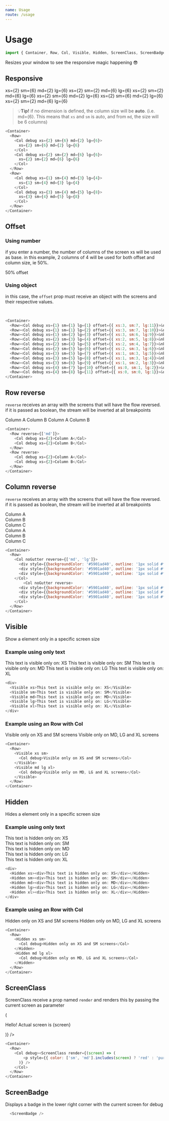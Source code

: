 ```yaml
---
name: Usage
route: /usage
---
```



# Usage

```js
import { Container, Row, Col, Visible, Hidden, ScreenClass, ScreenBadge } from '../'
```

Resizes your window to see the responsive magic happening 😎

## Responsive

<Container>
  <Row>
    <Col debug xs={2} sm={6} md={2} lg={6}>
      xs={2} sm={6} md={2} lg={6}
    </Col>
    <Col debug xs={2} sm={2} md={6} lg={6}>
      xs={2} sm={2} md={6} lg={6}
    </Col>
  </Row>
  <Row>
    <Col debug xs={2} sm={2} md={6} lg={6}>
      xs={2} sm={2} md={6} lg={6}
    </Col>
    <Col debug xs={2} sm={6} md={2} lg={6}>
      xs={2} sm={6} md={2} lg={6}
    </Col>
  </Row>
  <Row>
    <Col debug xs={2} sm={6} md={2} lg={6}>
      xs={2} sm={6} md={2} lg={6}
    </Col>
    <Col debug xs={2} sm={2} md={6} lg={6}>
      xs={2} sm={2} md={6} lg={6}
    </Col>
  </Row>
</Container>

> 💡**Tip!** if no dimension is defined, the column size will be **auto**. 
(i.e. md={6}. This means that ```xs``` and ```sm``` is auto, 
and from ```md```, the size will be 6 columns)

```js
<Container>
  <Row>
    <Col debug xs={2} sm={6} md={2} lg={6}>
      xs={2} sm={6} md={2} lg={6}
    </Col>
    <Col debug xs={2} sm={2} md={6} lg={6}>
      xs={2} sm={2} md={6} lg={6}
    </Col>
  </Row>
  <Row>
    <Col debug xs={1} sm={4} md={3} lg={4}>
      xs={1} sm={4} md={3} lg={4}
    </Col>
    <Col debug xs={3} sm={4} md={5} lg={8}>
      xs={3} sm={4} md={5} lg={8}
    </Col>
  </Row>
</Container>
```

## Offset

### Using number

if you enter a number, the number of columns of the screen xs will be used as base. in this example, 2 columns of 4 will be used for both offset and column size, ie 50%.

<Container>
  <Row>
    <Col debug xs={2} offset={2}>50% offset</Col>
  </Row>
</Container>

### Using object

in this case, the ```offset``` prop must receive an object with the screens and their respective values.

<Container>
  <Row><Col debug xs={1} sm={1} lg={1} offset={{ xs:3, sm:7, lg:11}}>&nbsp;</Col></Row>
  <Row><Col debug xs={1} sm={1} lg={2} offset={{ xs:3, sm:7, lg:10}}>&nbsp;</Col></Row>
  <Row><Col debug xs={1} sm={2} lg={3} offset={{ xs:3, sm:6, lg:9}}>&nbsp;</Col></Row>
  <Row><Col debug xs={2} sm={3} lg={4} offset={{ xs:2, sm:5, lg:8}}>&nbsp;</Col></Row>
  <Row><Col debug xs={2} sm={4} lg={5} offset={{ xs:2, sm:4, lg:7}}>&nbsp;</Col></Row>
  <Row><Col debug xs={2} sm={5} lg={6} offset={{ xs:2, sm:3, lg:6}}>&nbsp;</Col></Row>
  <Row><Col debug xs={3} sm={5} lg={7} offset={{ xs:1, sm:3, lg:5}}>&nbsp;</Col></Row>
  <Row><Col debug xs={3} sm={5} lg={8} offset={{ xs:1, sm:3, lg:4}}>&nbsp;</Col></Row>
  <Row><Col debug xs={3} sm={6} lg={9} offset={{ xs:1, sm:2, lg:3}}>&nbsp;</Col></Row>
  <Row><Col debug xs={4} sm={7} lg={10} offset={{ xs:0, sm:1, lg:2}}>&nbsp;</Col></Row>
  <Row><Col debug xs={4} sm={8} lg={11} offset={{ xs:0, sm:0, lg:1}}>&nbsp;</Col></Row>
</Container>

```js
<Container>
  <Row><Col debug xs={1} sm={1} lg={1} offset={{ xs:3, sm:7, lg:11}}>&nbsp;</Col></Row>
  <Row><Col debug xs={1} sm={1} lg={2} offset={{ xs:3, sm:7, lg:10}}>&nbsp;</Col></Row>
  <Row><Col debug xs={1} sm={2} lg={3} offset={{ xs:3, sm:6, lg:9}}>&nbsp;</Col></Row>
  <Row><Col debug xs={2} sm={3} lg={4} offset={{ xs:2, sm:5, lg:8}}>&nbsp;</Col></Row>
  <Row><Col debug xs={2} sm={4} lg={5} offset={{ xs:2, sm:4, lg:7}}>&nbsp;</Col></Row>
  <Row><Col debug xs={2} sm={5} lg={6} offset={{ xs:2, sm:3, lg:6}}>&nbsp;</Col></Row>
  <Row><Col debug xs={3} sm={5} lg={7} offset={{ xs:1, sm:3, lg:5}}>&nbsp;</Col></Row>
  <Row><Col debug xs={3} sm={5} lg={8} offset={{ xs:1, sm:3, lg:4}}>&nbsp;</Col></Row>
  <Row><Col debug xs={3} sm={6} lg={9} offset={{ xs:1, sm:2, lg:3}}>&nbsp;</Col></Row>
  <Row><Col debug xs={4} sm={7} lg={10} offset={{ xs:0, sm:1, lg:2}}>&nbsp;</Col></Row>
  <Row><Col debug xs={4} sm={8} lg={11} offset={{ xs:0, sm:0, lg:1}}>&nbsp;</Col></Row>
</Container>
```
## Row reverse

```reverse``` receives an array with the screens that will have the flow reversed. if it is passed as boolean, the stream will be inverted at all breakpoints

<Container>
  <Row reverse={['md']}>
    <Col debug xs={2}>Column A</Col>
    <Col debug xs={2}>Column B</Col>
  </Row>
  <Row reverse>
    <Col debug xs={2}>Column A</Col>
    <Col debug xs={2}>Column B</Col>
  </Row>
</Container>

```js
<Container>
  <Row reverse={['md']}>
    <Col debug xs={2}>Column A</Col>
    <Col debug xs={2}>Column B</Col>
  </Row>
  <Row reverse>
    <Col debug xs={2}>Column A</Col>
    <Col debug xs={2}>Column B</Col>
  </Row>
</Container>
```

## Column reverse

```reverse``` receives an array with the screens that will have the flow reversed. if it is passed as boolean, the stream will be inverted at all breakpoints

<Container>
  <Row>
    <Col noGutter reverse={['md', 'lg']}>
      <div style={{backgroundColor: '#5901ad40', outline: '1px solid #fff'}}>Column A</div>
      <div style={{backgroundColor: '#5901ad40', outline: '1px solid #fff'}}>Column B</div>
      <div style={{backgroundColor: '#5901ad40', outline: '1px solid #fff'}}>Column C</div>
    </Col>
        <Col noGutter reverse>
      <div style={{backgroundColor: '#5901ad40', outline: '1px solid #fff'}}>Column A</div>
      <div style={{backgroundColor: '#5901ad40', outline: '1px solid #fff'}}>Column B</div>
      <div style={{backgroundColor: '#5901ad40', outline: '1px solid #fff'}}>Column C</div>
    </Col>
  </Row>
</Container>

```js
<Container>
  <Row>
    <Col noGutter reverse={['md', 'lg']}>
      <div style={{backgroundColor: '#5901ad40', outline: '1px solid #fff'}}>Column A</div>
      <div style={{backgroundColor: '#5901ad40', outline: '1px solid #fff'}}>Column B</div>
      <div style={{backgroundColor: '#5901ad40', outline: '1px solid #fff'}}>Column C</div>
    </Col>
        <Col noGutter reverse>
      <div style={{backgroundColor: '#5901ad40', outline: '1px solid #fff'}}>Column A</div>
      <div style={{backgroundColor: '#5901ad40', outline: '1px solid #fff'}}>Column B</div>
      <div style={{backgroundColor: '#5901ad40', outline: '1px solid #fff'}}>Column C</div>
    </Col>
  </Row>
</Container>
```

## Visible

Show a element only in a specific screen size

### Example using only text

<div>
  <Visible xs>This text is visible only on: XS</Visible>
  <Visible sm>This text is visible only on: SM</Visible>
  <Visible md>This text is visible only on: MD</Visible>
  <Visible lg>This text is visible only on: LG</Visible>
  <Visible xl>This text is visible only on: XL</Visible>
</div>

```js
<div>
  <Visible xs>This text is visible only on: XS</Visible>
  <Visible sm>This text is visible only on: SM</Visible>
  <Visible md>This text is visible only on: MD</Visible>
  <Visible lg>This text is visible only on: LG</Visible>
  <Visible xl>This text is visible only on: XL</Visible>
</div>
```

### Example using an Row with Col

<Container>
  <Row>
    <Visible xs sm>
      <Col debug>Visible only on XS and SM screens</Col>
    </Visible>
    <Visible md lg xl>
      <Col debug>Visible only on MD, LG and XL screens</Col>
    </Visible>
  </Row>
</Container>

```js
<Container>
  <Row>
    <Visible xs sm>
      <Col debug>Visible only on XS and SM screens</Col>
    </Visible>
    <Visible md lg xl>
      <Col debug>Visible only on MD, LG and XL screens</Col>
    </Visible>
  </Row>
</Container>
```

## Hidden

Hides a element only in a specific screen size

### Example using only text

<div>
  <Hidden xs><div>This text is hidden only on: XS</div></Hidden>
  <Hidden sm><div>This text is hidden only on: SM</div></Hidden>
  <Hidden md><div>This text is hidden only on: MD</div></Hidden>
  <Hidden lg><div>This text is hidden only on: LG</div></Hidden>
  <Hidden xl><div>This text is hidden only on: XL</div></Hidden>
</div>

```js
<div>
  <Hidden xs><div>This text is hidden only on: XS</div></Hidden>
  <Hidden sm><div>This text is hidden only on: SM</div></Hidden>
  <Hidden md><div>This text is hidden only on: MD</div></Hidden>
  <Hidden lg><div>This text is hidden only on: LG</div></Hidden>
  <Hidden xl><div>This text is hidden only on: XL</div></Hidden>
</div>
```

### Example using an Row with Col

<Container>
  <Row>
    <Hidden xs sm>
      <Col debug>Hidden only on XS and SM screens</Col>
    </Hidden>
    <Hidden md lg xl>
      <Col debug>Hidden only on MD, LG and XL screens</Col>
    </Hidden>
  </Row>
</Container>

```js
<Container>
  <Row>
    <Hidden xs sm>
      <Col debug>Hidden only on XS and SM screens</Col>
    </Hidden>
    <Hidden md lg xl>
      <Col debug>Hidden only on MD, LG and XL screens</Col>
    </Hidden>
  </Row>
</Container>
```


## ScreenClass

ScreenClass receive a prop named `render` and renders this by passing the current screen as parameter

<Container>
  <Row>
    <Col debug><ScreenClass render={(screen) => (
        <p style={{ color: ['sm', 'md'].includes(screen) ? 'red' : 'purple' }}>Hello! Actual screen is {screen}</p>
      )} />
    </Col>
  </Row>
</Container>

```js
<Container>
  <Row>
    <Col debug><ScreenClass render={(screen) => (
        <p style={{ color: ['sm', 'md'].includes(screen) ? 'red' : 'purple' }}>Hello! Actual screen is {screen}</p>
      )} />
    </Col>
  </Row>
</Container>
```

## ScreenBadge

Displays a badge in the lower right corner with the current screen for debug

<ScreenBadge />

```js
  <ScreenBadge />
```